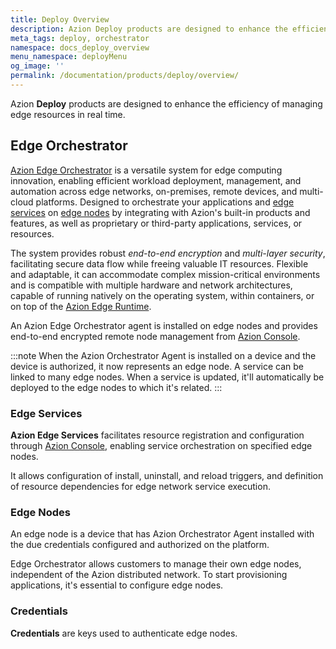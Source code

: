 ```yaml
---
title: Deploy Overview
description: Azion Deploy products are designed to enhance the efficiency of managing edge resources in real time.
meta_tags: deploy, orchestrator
namespace: docs_deploy_overview
menu_namespace: deployMenu
og_image: ''
permalink: /documentation/products/deploy/overview/
---
```



Azion **Deploy** products are designed to enhance the efficiency of managing edge resources in real time.  

## Edge Orchestrator

[Azion Edge Orchestrator](/en/documentation/products/deploy/edge-orchestrator/) is a versatile system for edge computing innovation, enabling efficient workload deployment, management, and automation across edge networks, on-premises, remote devices, and multi-cloud platforms. Designed to orchestrate your applications and [edge services](/en/documentation/products/deploy/edge-orchestrator/edge-services/) on [edge nodes](/en/documentation/products/deploy/edge-orchestrator/edge-node/) by integrating with Azion's built-in products and features, as well as proprietary or third-party applications, services, or resources.

The system provides robust *end-to-end encryption* and *multi-layer security*, facilitating secure data flow while freeing valuable IT resources. Flexible and adaptable, it can accommodate complex mission-critical environments and is compatible with multiple hardware and network architectures, capable of running natively on the operating system, within containers, or on top of the [Azion Edge Runtime](/en/documentation/devtools/runtime/overview/).

An Azion Edge Orchestrator agent is installed on edge nodes and provides end-to-end encrypted remote node management from [Azion Console](/en/documentation/products/guides/how-to-access-rtm/).

:::note
When the Azion Orchestrator Agent is installed on a device and the device is authorized, it now represents an edge node. A service can be linked to many edge nodes. When a service is updated, it'll automatically be deployed to the edge nodes to which it's related.
:::

<LinkButton link="/en/documentation/products/deploy/edge-orchestrator/" label="go to edge orchestrator reference documentation" outlined target="_blank" />
<LinkButton link="/en/documentation/products/guides/deploy/install-orchestrator-agent/" label="go to how to install edge orchestrator agent" outlined target="_blank" />


### Edge Services

**Azion Edge Services** facilitates resource registration and configuration through [Azion Console](/en/documentation/products/guides/how-to-access-rtm/), enabling service orchestration on specified edge nodes.

It allows configuration of install, uninstall, and reload triggers, and definition of resource dependencies for edge network service execution.

<LinkButton link="/en/documentation/products/deploy/edge-orchestrator/edge-services/" label="go to edge services reference documentation" outlined target="_blank" />
<LinkButton link="/en/documentation/products/guides/deploy/create-edge-service/" label="go to how to create an edge service" outlined target="_blank" />

### Edge Nodes

An edge node is a device that has Azion Orchestrator Agent installed with the due credentials configured and authorized on the platform.

Edge Orchestrator allows customers to manage their own edge nodes, independent of the Azion distributed network. To start provisioning applications, it's essential to configure edge nodes.

<LinkButton link="/en/documentation/products/deploy/edge-orchestrator/edge-node/" label="go to edge node reference documentation" outlined target="_blank" />
<LinkButton link="/en/documentation/products/guides/deploy/authorize-an-edge-node/" label="go to how to authorize an edge node" outlined target="_blank" />

### Credentials 

**Credentials** are keys used to authenticate edge nodes.

<LinkButton link="/en/documentation/products/deploy/credentials/" label="go to credentials reference documentation" outlined target="_blank" />
<LinkButton link="/en/documentation/products/guides/deploy/generate-credentials/" label="go to how to generate credentials" outlined target="_blank" />
